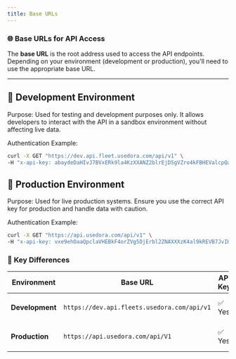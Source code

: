 ```yaml
---
title: Base URLs
---
```


### 🌐 Base URLs for API Access

The **base URL** is the root address used to access the API endpoints. Depending on your environment (development or production), you'll need to use the appropriate base URL.

---

## 🚧 **Development Environment**

Purpose:
Used for testing and development purposes only. It allows developers to interact with the API in a sandbox environment without affecting live data.

Authentication Example:
```bash
curl -X GET "https://dev.api.fleet.usedora.com/api/v1" \
-H "x-api-key: abaydeDaHIvJ7BVxERk9la4KzXXANZ2blrEjD5gVZro4kFBHEValcpQaaOhe9ejS"
```

## 🚀 **Production Environment**

Purpose:
Used for live production systems. Ensure you use the correct API key for production and handle data with caution.

Authentication Example:
```bash
curl -X GET "https://api.usedora.com/api/v1" \
-H "x-api-key: vxe9ehOaaQpclaVHEBkF4orZVg5DjErbl2ZNAXXXzK4al9kREVB7JvIHDaedyaiu"
```

### 📝 **Key Differences**

| **Environment** | **Base URL**                | **API Key**        | **Purpose**       |
|------------------|-----------------------------|--------------------|-------------------|
| **Development** | `https://dev.api.fleets.usedora.com/api/v1` | ✅ Yes | Testing & Sandbox |
| **Production**  | `https://api.usedora.com/api/V1`     | ✅ Yes | Live Data Access  |
